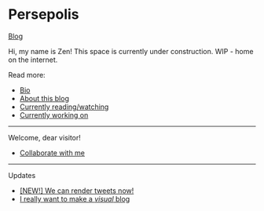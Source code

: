 
# Persepolis

[Blog](/blog)

Hi, my name is Zen! This space is currently under construction. WIP - home on the internet.

Read more:
- [Bio](/about)
- [About this blog](/building-persepolis)
- [Currently reading/watching](/areas/media)
- [Currently working on](/projects/current/EXXA)

---

Welcome, dear visitor!

- [Collaborate with me](/collab)

---

Updates
- [\[NEW!\] We can render tweets now!](/blog/timeline)
- [I really want to make a *visual* blog](/blog/visual-blog)